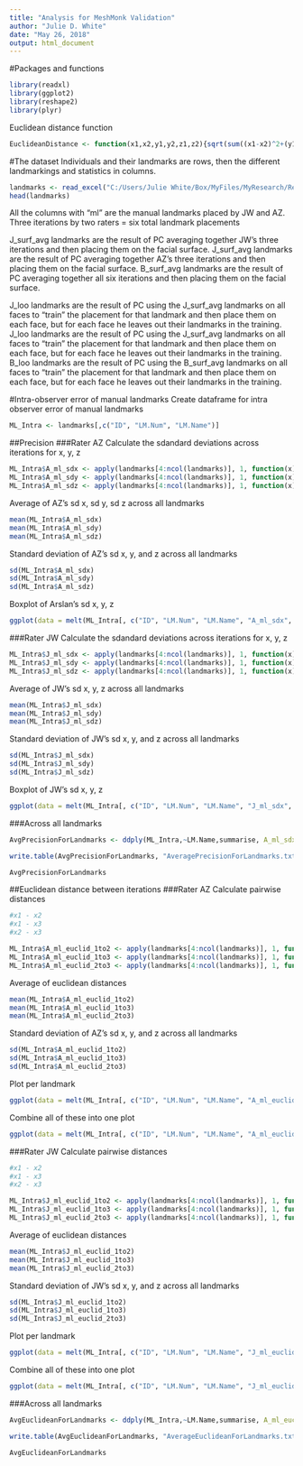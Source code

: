 ```yaml
---
title: "Analysis for MeshMonk Validation"
author: "Julie D. White"
date: "May 26, 2018"
output: html_document
---
```

#Packages and functions
```r
library(readxl)
library(ggplot2)
library(reshape2)
library(plyr)
```

Euclidean distance function
```r
EuclideanDistance <- function(x1,x2,y1,y2,z1,z2){sqrt(sum((x1-x2)^2+(y1-y2)^2+(z1-z2)^2))}
```

#The dataset
Individuals and their landmarks are rows, then the different landmarkings and statistics in columns. 
```r
landmarks <- read_excel("C:/Users/Julie White/Box/MyFiles/MyResearch/RemappingValidation/PeterLandmarks/SparseLandmarkingManualAndAutomaticv20180226LOO.xlsx", sheet = "Combined")
head(landmarks)
```
All the columns with "ml" are the manual landmarks placed by JW and AZ. Three iterations by two raters = six total landmark placements

J_surf_avg landmarks are the result of PC averaging together JW's three iterations and then placing them on the facial surface. J_surf_avg landmarks are the result of PC averaging together AZ's three iterations and then placing them on the facial surface. B_surf_avg landmarks are the result of PC averaging together all six iterations and then placing them on the facial surface.

J_loo landmarks are the result of PC using the J_surf_avg landmarks on all faces to "train" the placement for that landmark and then place them on each face, but for each face he leaves out their landmarks in the training. J_loo landmarks are the result of PC using the J_surf_avg landmarks on all faces to "train" the placement for that landmark and then place them on each face, but for each face he leaves out their landmarks in the training. B_loo landmarks are the result of PC using the B_surf_avg landmarks on all faces to "train" the placement for that landmark and then place them on each face, but for each face he leaves out their landmarks in the training. 

#Intra-observer error of manual landmarks
Create dataframe for intra observer error of manual landmarks
```r
ML_Intra <- landmarks[,c("ID", "LM.Num", "LM.Name")]
```
##Precision
###Rater AZ
Calculate the sdandard deviations across iterations for x, y, z
```r
ML_Intra$A_ml_sdx <- apply(landmarks[4:ncol(landmarks)], 1, function(x) sd(x[c("A_ml_x1", "A_ml_x2", "A_ml_x3")])) 
ML_Intra$A_ml_sdy <- apply(landmarks[4:ncol(landmarks)], 1, function(x) sd(x[c("A_ml_y1", "A_ml_y2", "A_ml_y3")]))
ML_Intra$A_ml_sdz <- apply(landmarks[4:ncol(landmarks)], 1, function(x) sd(x[c("A_ml_z1", "A_ml_z2", "A_ml_z3")]))
```
Average of AZ's sd x, sd y, sd z across all landmarks
```r
mean(ML_Intra$A_ml_sdx)
mean(ML_Intra$A_ml_sdy)
mean(ML_Intra$A_ml_sdz)
```
Standard deviation of AZ's sd x, y, and z across all landmarks
```r
sd(ML_Intra$A_ml_sdx)
sd(ML_Intra$A_ml_sdy)
sd(ML_Intra$A_ml_sdz)
```

Boxplot of Arslan's sd x, y, z
```r
ggplot(data = melt(ML_Intra[, c("ID", "LM.Num", "LM.Name", "A_ml_sdx", "A_ml_sdy", "A_ml_sdz")], id.vars = c("ID", "LM.Num", "LM.Name")), aes(x=LM.Name, y=value, fill=variable))+geom_boxplot()+theme_minimal()+theme(axis.text.x = element_text(angle = 90, hjust = 1, vjust=0.1), legend.position = "right", legend.title = element_blank())+scale_fill_discrete(breaks=c("A_ml_sdx", "A_ml_sdy", "A_ml_sdz"), labels=c("X", "Y", "Z"))+ylab("Standard Deviation (mm)")+xlab("Landmark")+ggtitle("Standard deviation of x, y, and z coordinates for Rater AZ")
```

###Rater JW 
Calculate the sdandard deviations across iterations for x, y, z
```r
ML_Intra$J_ml_sdx <- apply(landmarks[4:ncol(landmarks)], 1, function(x) sd(x[c("J_ml_x1", "J_ml_x2", "J_ml_x3")])) 
ML_Intra$J_ml_sdy <- apply(landmarks[4:ncol(landmarks)], 1, function(x) sd(x[c("J_ml_y1", "J_ml_y2", "J_ml_y3")]))
ML_Intra$J_ml_sdz <- apply(landmarks[4:ncol(landmarks)], 1, function(x) sd(x[c("J_ml_z1", "J_ml_z2", "J_ml_z3")]))
```
Average of JW's sd x, y, z across all landmarks
```r
mean(ML_Intra$J_ml_sdx)
mean(ML_Intra$J_ml_sdy)
mean(ML_Intra$J_ml_sdz)
```
Standard deviation of JW's sd x, y, and z across all landmarks
```r
sd(ML_Intra$J_ml_sdx)
sd(ML_Intra$J_ml_sdy)
sd(ML_Intra$J_ml_sdz)
```
Boxplot of JW's sd x, y, z 
```r
ggplot(data = melt(ML_Intra[, c("ID", "LM.Num", "LM.Name", "J_ml_sdx", "J_ml_sdy", "J_ml_sdz")], id.vars = c("ID", "LM.Num", "LM.Name")), aes(x=LM.Name, y=value, fill=variable))+geom_boxplot()+theme_minimal()+theme(axis.text.x = element_text(angle = 90, hjust = 1, vjust=0.1), legend.position = "right", legend.title = element_blank())+scale_fill_discrete(breaks=c("J_ml_sdx", "J_ml_sdy", "J_ml_sdz"), labels=c("X", "Y", "Z"))+ylab("Standard Deviation (mm)")+xlab("Landmark")+ggtitle("Standard deviation of x, y, and z coordinates for Rater JW")
```


###Across all landmarks
```r
AvgPrecisionForLandmarks <- ddply(ML_Intra,~LM.Name,summarise, A_ml_sdx = mean(A_ml_sdx), A_ml_sdy = mean(A_ml_sdy), A_ml_sdz = mean(A_ml_sdy), J_ml_sdx = mean(J_ml_sdx), J_ml_sdy = mean(J_ml_sdy), J_ml_sdz = mean(J_ml_sdz), Avg_sdx = mean(c(A_ml_sdx, J_ml_sdx)), Avg_sdy=mean(c(A_ml_sdy, J_ml_sdy)), Avg_sdz=mean(c(A_ml_sdz, J_ml_sdz)))

write.table(AvgPrecisionForLandmarks, "AveragePrecisionForLandmarks.txt", row.names = F, col.names = T, quote = F, sep = "\t")

AvgPrecisionForLandmarks
```

##Euclidean distance between iterations
###Rater AZ
Calculate pairwise distances
```r
#x1 - x2
#x1 - x3
#x2 - x3

ML_Intra$A_ml_euclid_1to2 <- apply(landmarks[4:ncol(landmarks)], 1, function(x) EuclideanDistance(x['A_ml_x1'], x['A_ml_x2'], x['A_ml_y1'], x['A_ml_y2'], x['A_ml_z1'], x['A_ml_z2']))
ML_Intra$A_ml_euclid_1to3 <- apply(landmarks[4:ncol(landmarks)], 1, function(x) EuclideanDistance(x['A_ml_x1'], x['A_ml_x3'], x['A_ml_y1'], x['A_ml_y3'], x['A_ml_z1'], x['A_ml_z3']))
ML_Intra$A_ml_euclid_2to3 <- apply(landmarks[4:ncol(landmarks)], 1, function(x) EuclideanDistance(x['A_ml_x2'], x['A_ml_x3'], x['A_ml_y2'], x['A_ml_y3'], x['A_ml_z2'], x['A_ml_z3']))
```
Average of euclidean distances
```r
mean(ML_Intra$A_ml_euclid_1to2)
mean(ML_Intra$A_ml_euclid_1to3)
mean(ML_Intra$A_ml_euclid_2to3)
```
Standard deviation of AZ's sd x, y, and z across all landmarks
```r
sd(ML_Intra$A_ml_euclid_1to2)
sd(ML_Intra$A_ml_euclid_1to3)
sd(ML_Intra$A_ml_euclid_2to3)
```
Plot per landmark
```r
ggplot(data = melt(ML_Intra[, c("ID", "LM.Num", "LM.Name", "A_ml_euclid_1to2", "A_ml_euclid_1to3", "A_ml_euclid_2to3")], id.vars = c("ID", "LM.Num", "LM.Name")), aes(x=LM.Name, y=value, fill=variable))+geom_boxplot()+theme_minimal()+theme(axis.text.x = element_text(angle = 90, hjust = 1, vjust=0.1), legend.position = "right")+ylab("Euclidean distance (mm)")+xlab("Landmark")+ggtitle("Euclidean distance between landmark iterations for Rater AZ")+scale_fill_discrete(name = "Iteration", breaks=c("A_ml_euclid_1to2", "A_ml_euclid_1to3", "A_ml_euclid_2to3"), labels=c("1 to 2", "1 to 3", "2 to 3"))
```
Combine all of these into one plot
```r
ggplot(data = melt(ML_Intra[, c("ID", "LM.Num", "LM.Name", "A_ml_euclid_1to2", "A_ml_euclid_1to3", "A_ml_euclid_2to3")], id.vars = c("ID", "LM.Num", "LM.Name")), aes(x = LM.Name, y = value))+geom_boxplot(fill="#8BD7D2")+theme_minimal()+theme(axis.text.x = element_text(angle = 90, hjust = 1, vjust=0.1), legend.position = "none")+ylab("Euclidean distance (mm)")+xlab("Landmark")+ggtitle("Combined euclidean distance between landmark iterations for Rater AZ")
```

###Rater JW
Calculate pairwise distances
```r
#x1 - x2
#x1 - x3
#x2 - x3

ML_Intra$J_ml_euclid_1to2 <- apply(landmarks[4:ncol(landmarks)], 1, function(x) EuclideanDistance(x['J_ml_x1'], x['J_ml_x2'], x['J_ml_y1'], x['J_ml_y2'], x['J_ml_z1'], x['J_ml_z2']))
ML_Intra$J_ml_euclid_1to3 <- apply(landmarks[4:ncol(landmarks)], 1, function(x) EuclideanDistance(x['J_ml_x1'], x['J_ml_x3'], x['J_ml_y1'], x['J_ml_y3'], x['J_ml_z1'], x['J_ml_z3']))
ML_Intra$J_ml_euclid_2to3 <- apply(landmarks[4:ncol(landmarks)], 1, function(x) EuclideanDistance(x['J_ml_x2'], x['J_ml_x3'], x['J_ml_y2'], x['J_ml_y3'], x['J_ml_z2'], x['J_ml_z3']))
```
Average of euclidean distances
```r
mean(ML_Intra$J_ml_euclid_1to2)
mean(ML_Intra$J_ml_euclid_1to3)
mean(ML_Intra$J_ml_euclid_2to3)
```
Standard deviation of JW's sd x, y, and z across all landmarks
```r
sd(ML_Intra$J_ml_euclid_1to2)
sd(ML_Intra$J_ml_euclid_1to3)
sd(ML_Intra$J_ml_euclid_2to3)
```
Plot per landmark
```r
ggplot(data = melt(ML_Intra[, c("ID", "LM.Num", "LM.Name", "J_ml_euclid_1to2", "J_ml_euclid_1to3", "J_ml_euclid_2to3")], id.vars = c("ID", "LM.Num", "LM.Name")), aes(x=LM.Name, y=value, fill=variable))+geom_boxplot()+theme_minimal()+theme(axis.text.x = element_text(angle = 90, hjust = 1, vjust=0.1), legend.position = "right")+ylab("Euclidean distance (mm)")+xlab("Landmark")+ggtitle("Euclidean distance between landmark iterations for Rater JW")+scale_fill_discrete(name = "Iteration", breaks=c("J_ml_euclid_1to2", "J_ml_euclid_1to3", "J_ml_euclid_2to3"), labels=c("1 to 2", "1 to 3", "2 to 3"))
```
Combine all of these into one plot
```r
ggplot(data = melt(ML_Intra[, c("ID", "LM.Num", "LM.Name", "J_ml_euclid_1to2", "J_ml_euclid_1to3", "J_ml_euclid_2to3")], id.vars = c("ID", "LM.Num", "LM.Name")), aes(x = LM.Name, y = value))+geom_boxplot(fill="#8BD7D2")+theme_minimal()+theme(axis.text.x = element_text(angle = 90, hjust = 1, vjust=0.1), legend.position = "none")+ylab("Euclidean distance (mm)")+xlab("Landmark")+ggtitle("Combined euclidean distance between landmark iterations for Rater JW")
```



###Across all landmarks
```r
AvgEuclideanForLandmarks <- ddply(ML_Intra,~LM.Name,summarise, A_ml_euclid_1to2 = mean(A_ml_euclid_1to2), A_ml_euclid_1to3 = mean(A_ml_euclid_1to3), A_ml_euclid_2to3 = mean(A_ml_euclid_2to3), J_ml_euclid_1to2 = mean(J_ml_euclid_1to2), J_ml_euclid_1to3 = mean(J_ml_euclid_1to3), J_ml_euclid_2to3 = mean(J_ml_euclid_2to3), Avg_1to2 = mean(c(A_ml_euclid_1to2, J_ml_euclid_1to2)), Avg_1to3=mean(c(A_ml_euclid_1to3, J_ml_euclid_1to3)), Avg_2to3=mean(c(A_ml_euclid_2to3, J_ml_euclid_2to3)))

write.table(AvgEuclideanForLandmarks, "AverageEuclideanForLandmarks.txt", row.names = F, col.names = T, quote = F, sep = "\t")

AvgEuclideanForLandmarks
```